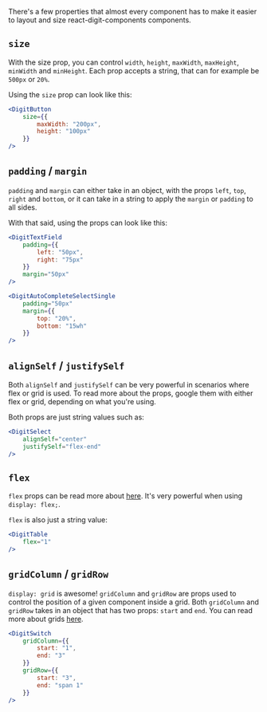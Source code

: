 
<Meta title="Component layout"/>

There's a few properties that almost every component has to make it easier to layout and size react-digit-components components. 

## `size`

With the size prop, you can control `width`, `height`, `maxWidth`, `maxHeight`, `minWidth` and `minHeight`. Each prop accepts a string, that can for example be `500px` or `20%`. 

Using the `size` prop can look like this:

```jsx
<DigitButton 
    size={{
        maxWidth: "200px",
        height: "100px"
    }}
/>
```

## `padding` / `margin`

`padding` and `margin` can either take in an object, with the props `left`, `top`, `right` and `bottom`, or it can take in a string to apply the `margin` or `padding` to all sides. 

With that said, using the props can look like this: 

```jsx
<DigitTextField
    padding={{
        left: "50px",
        right: "75px"
    }}
    margin="50px"
/>
```

```jsx
<DigitAutoCompleteSelectSingle 
    padding="50px"
    margin={{
        top: "20%",
        bottom: "15wh"
    }}
/>
```

## `alignSelf` / `justifySelf`

Both `alignSelf` and `justifySelf` can be very powerful in scenarios where flex or grid is used. To read more about the props, google them with either flex or grid, depending on what you're using.

Both props are just string values such as:

```jsx
<DigitSelect 
    alignSelf="center"
    justifySelf="flex-end"
/>
```

## `flex`

`flex` props can be read more about [here](https://css-tricks.com/snippets/css/a-guide-to-flexbox). It's very powerful when using `display: flex;`.

`flex` is also just a string value:

```jsx
<DigitTable 
    flex="1"
/>
```

## `gridColumn` / `gridRow`

`display: grid` is awesome! `gridColumn` and `gridRow` are props used to control the position of a given component inside a grid. Both `gridColumn` and `gridRow` takes in an object that has two props: `start` and `end`. You can read more about grids [here](https://css-tricks.com/snippets/css/complete-guide-grid/).

```jsx
<DigitSwitch 
    gridColumn={{
        start: "1",
        end: "3"
    }}
    gridRow={{
        start: "3",
        end: "span 1"
    }}
/>
```